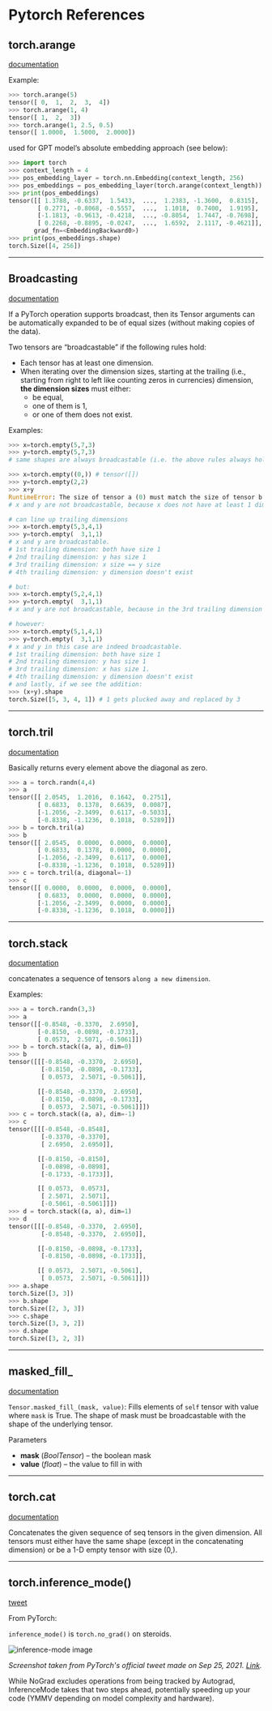 # Pytorch References

## torch.arange
[documentation](https://pytorch.org/docs/stable/generated/torch.arange.html)

Example:
```python
>>> torch.arange(5)
tensor([ 0,  1,  2,  3,  4])
>>> torch.arange(1, 4)
tensor([ 1,  2,  3])
>>> torch.arange(1, 2.5, 0.5)
tensor([ 1.0000,  1.5000,  2.0000])
```

used for GPT model’s absolute embedding approach (see below):
```python
>>> import torch
>>> context_length = 4
>>> pos_embedding_layer = torch.nn.Embedding(context_length, 256)
>>> pos_embeddings = pos_embedding_layer(torch.arange(context_length))
>>> print(pos_embeddings)
tensor([[ 1.3788, -0.6337,  1.5433,  ...,  1.2383, -1.3600,  0.8315],
        [ 0.2771, -0.8068, -0.5557,  ...,  1.1018,  0.7400,  1.9195],
        [-1.1813, -0.9613, -0.4218,  ..., -0.8054,  1.7447, -0.7698],
        [ 0.2268, -0.8895, -0.0247,  ...,  1.6592,  2.1117, -0.4621]],
       grad_fn=<EmbeddingBackward0>)
>>> print(pos_embeddings.shape)
torch.Size([4, 256])
```

---

## Broadcasting

[documentation](https://pytorch.org/docs/stable/notes/broadcasting.html)

If a PyTorch operation supports broadcast, then its Tensor arguments can be automatically expanded to be of equal sizes (without making copies of the data).

Two tensors are “broadcastable” if the following rules hold:
- Each tensor has at least one dimension.
- When iterating over the dimension sizes, starting at the trailing (i.e., starting from right to left like counting zeros in currencies) dimension, **the dimension sizes** must either:
	- be equal,
	- one of them is 1,
	- or one of them does not exist.

Examples:
```python
>>> x=torch.empty(5,7,3)
>>> y=torch.empty(5,7,3)
# same shapes are always broadcastable (i.e. the above rules always hold)

>>> x=torch.empty((0,)) # tensor([])
>>> y=torch.empty(2,2)
>>> x+y
RuntimeError: The size of tensor a (0) must match the size of tensor b (2) at non-singleton dimension 1
# x and y are not broadcastable, because x does not have at least 1 dimension

# can line up trailing dimensions
>>> x=torch.empty(5,3,4,1)
>>> y=torch.empty(  3,1,1)
# x and y are broadcastable.
# 1st trailing dimension: both have size 1
# 2nd trailing dimension: y has size 1
# 3rd trailing dimension: x size == y size
# 4th trailing dimension: y dimension doesn't exist

# but:
>>> x=torch.empty(5,2,4,1)
>>> y=torch.empty(  3,1,1)
# x and y are not broadcastable, because in the 3rd trailing dimension 2 != 3

# however:
>>> x=torch.empty(5,1,4,1)
>>> y=torch.empty(  3,1,1)
# x and y in this case are indeed broadcastable.
# 1st trailing dimension: both have size 1
# 2nd trailing dimension: y has size 1
# 3rd trailing dimension: x has size 1.
# 4th trailing dimension: y dimension doesn't exist
# and lastly, if we see the addition:
>>> (x+y).shape
torch.Size([5, 3, 4, 1]) # 1 gets plucked away and replaced by 3
```

---

## torch.tril

[documentation](https://pytorch.org/docs/stable/generated/torch.tril.html)

Basically returns every element above the diagonal as zero.

```python
>>> a = torch.randn(4,4)
>>> a
tensor([[ 2.0545,  1.2016,  0.1642,  0.2751],
        [ 0.6833,  0.1378,  0.6639,  0.0087],
        [-1.2056, -2.3499,  0.6117, -0.5033],
        [-0.8338, -1.1236,  0.1018,  0.5289]])
>>> b = torch.tril(a)
>>> b
tensor([[ 2.0545,  0.0000,  0.0000,  0.0000],
        [ 0.6833,  0.1378,  0.0000,  0.0000],
        [-1.2056, -2.3499,  0.6117,  0.0000],
        [-0.8338, -1.1236,  0.1018,  0.5289]])
>>> c = torch.tril(a, diagonal=-1)
>>> c
tensor([[ 0.0000,  0.0000,  0.0000,  0.0000],
        [ 0.6833,  0.0000,  0.0000,  0.0000],
        [-1.2056, -2.3499,  0.0000,  0.0000],
        [-0.8338, -1.1236,  0.1018,  0.0000]])
```

---

## torch.stack

[documentation](https://pytorch.org/docs/stable/generated/torch.stack.html)

concatenates a sequence of tensors `along a new dimension`.

Examples:
```python
>>> a = torch.randn(3,3)
>>> a
tensor([[-0.8548, -0.3370,  2.6950],
        [-0.8150, -0.0898, -0.1733],
        [ 0.0573,  2.5071, -0.5061]])
>>> b = torch.stack((a, a), dim=0)
>>> b
tensor([[[-0.8548, -0.3370,  2.6950],
         [-0.8150, -0.0898, -0.1733],
         [ 0.0573,  2.5071, -0.5061]],

        [[-0.8548, -0.3370,  2.6950],
         [-0.8150, -0.0898, -0.1733],
         [ 0.0573,  2.5071, -0.5061]]])
>>> c = torch.stack((a, a), dim=-1)
>>> c
tensor([[[-0.8548, -0.8548],
         [-0.3370, -0.3370],
         [ 2.6950,  2.6950]],

        [[-0.8150, -0.8150],
         [-0.0898, -0.0898],
         [-0.1733, -0.1733]],

        [[ 0.0573,  0.0573],
         [ 2.5071,  2.5071],
         [-0.5061, -0.5061]]])
>>> d = torch.stack((a, a), dim=1)
>>> d
tensor([[[-0.8548, -0.3370,  2.6950],
         [-0.8548, -0.3370,  2.6950]],

        [[-0.8150, -0.0898, -0.1733],
         [-0.8150, -0.0898, -0.1733]],

        [[ 0.0573,  2.5071, -0.5061],
         [ 0.0573,  2.5071, -0.5061]]])
>>> a.shape
torch.Size([3, 3])
>>> b.shape
torch.Size([2, 3, 3])
>>> c.shape
torch.Size([3, 3, 2])
>>> d.shape
torch.Size([3, 2, 3])
```

---

## masked_fill_

[documentation](https://pytorch.org/docs/stable/generated/torch.Tensor.masked_fill_.html#torch.Tensor.masked_fill_)

`Tensor.masked_fill_(mask, value)`: Fills elements of `self` tensor with value where `mask` is True. The shape of mask must be broadcastable with the shape of the underlying tensor.

Parameters
- **mask** (_BoolTensor_) – the boolean mask
- **value** (_float_) – the value to fill in with

---

## torch.cat

[documentation](https://pytorch.org/docs/stable/generated/torch.cat.html)

Concatenates the given sequence of seq tensors in the given dimension. All tensors must either have the same shape (except in the concatenating dimension) or be a 1-D empty tensor with size (0,).

---

## torch.inference_mode()

[tweet](https://x.com/PyTorch/status/1437838231505096708)

From PyTorch:

`inference_mode()` is `torch.no_grad()` on steroids.

![inference-mode image](/pytorch/inference_mode.png)

_Screenshot taken from PyTorch's official tweet made on Sep 25, 2021. [Link](https://x.com/PyTorch/status/1437838236529868803)._

While NoGrad excludes operations from being tracked by Autograd, InferenceMode takes that two steps ahead, potentially speeding up your code (YMMV depending on model complexity and hardware).
